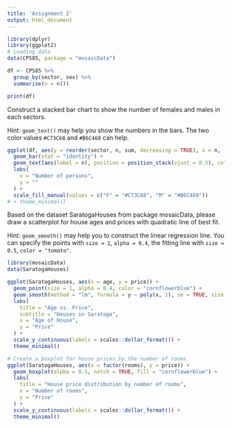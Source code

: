```yaml
---
title: 'Assignment 2'
output: html_document
---
```


```r
library(dplyr)
library(ggplot2)
# Loading data
data(CPS85, package = "mosaicData")

df <- CPS85 %>%
  group_by(sector, sex) %>%
  summarise(n = n())

print(df)
```

Construct a stacked bar chart to show the number of females and males in each sectors.

Hint: `geom_text()` may help you show the numbers in the bars. The two color values `#C73C68` and `#B6C468` can help.
```r
ggplot(df, aes(y = reorder(sector, n, sum, decreasing = TRUE), x = n, fill = sex)) +
  geom_bar(stat = "identity") +
  geom_text(aes(label = n), position = position_stack(vjust = 0.5), color = "black", size = 3) +
  labs(
    x = "Number of persons",
    y = ""
  ) +
  scale_fill_manual(values = c("F" = "#C73C68", "M" = "#B6C468"))
# + theme_minimal()
```
Based on the dataset SaratogaHouses from package mosaicData, please draw a scatterplot for house ages and prices with quadratic line of best fit.

Hint: `geom_smooth()` may help you to construct the linear regression line. You can specify the points with `size = 1`, `alpha = 0.4`,
the fitting line with `size = 0.5`, `color = "tomato"`.

```r
library(mosaicData)
data(SaratogaHouses)

ggplot(SaratogaHouses, aes(x = age, y = price)) +
  geom_point(size = 1, alpha = 0.4, color = "cornflowerblue") +
  geom_smooth(method = "lm", formula = y ~ poly(x, 1), se = TRUE, size = 0.5, color = "tomato") +
  labs(
    title = "Age vs. Price",
    subtitle = "Houses in Saratoga",
    x = "Age of House",
    y = "Price"
  ) +
  scale_y_continuous(labels = scales::dollar_format()) +
  theme_minimal()
```
```r
# Create a boxplot for house prices by the number of rooms
ggplot(SaratogaHouses, aes(x = factor(rooms), y = price)) +
  geom_boxplot(alpha = 0.5, notch = TRUE, fill = "cornflowerblue") +
  labs(
    title = "House price distribution by number of rooms",
    x = "Number of rooms",
    y = "Price"
  ) +
  scale_y_continuous(labels = scales::dollar_format()) +
  theme_minimal()
```
